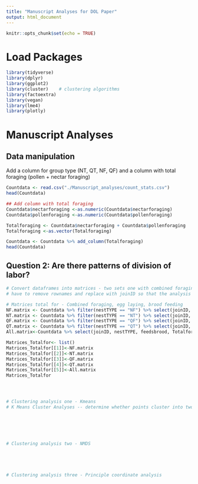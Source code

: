 ```yaml
---
title: "Manuscript Analyses for DOL Paper" 
output: html_document
---
```


```r
knitr::opts_chunk$set(echo = TRUE)
```


# Load Packages
```r
library(tidyverse)
library(dplyr)
library(ggplot2)
library(cluster)    # clustering algorithms
library(factoextra)
library(vegan) 
library(lme4)
library(plotly)
```

# Manuscript Analyses
## Data manipulation
Add a column for group type (NT, QT, NF, QF) and a column with total foraging (pollen + nectar foraging)
```r
Countdata <- read.csv("./Manuscript_analyses/count_stats.csv")
head(Countdata)

## Add column with total foraging 
Countdata$nectarforaging <-as.numeric(Countdata$nectarforaging)
Countdata$pollenforaging <-as.numeric(Countdata$pollenforaging)

Totalforaging <- Countdata$nectarforaging + Countdata$pollenforaging
Totalforaging <-as.vector(Totalforaging)

Countdata <- Countdata %>% add_column(Totalforaging)
head(Countdata)


```

## Question 2: Are there patterns of division of labor? 
```r
# Convert dataframes into matrices - two sets one with combined foraging and one with separated foraging 
# have to remove rownames and replace with joinID so that the analysis works

# Matrices total for - Combined foraging, egg laying, brood feeding
NF.matrix <- Countdata %>% filter(nestTYPE == "NF") %>% select(joinID, feedsbrood, Totalforaging, egglaying) %>% remove_rownames %>% column_to_rownames(var="joinID")
NT.matrix <- Countdata %>% filter(nestTYPE == "NT") %>% select(joinID, feedsbrood, Totalforaging, egglaying) %>% remove_rownames %>% column_to_rownames(var="joinID")
QF.matrix <- Countdata %>% filter(nestTYPE == "QF") %>% select(joinID, feedsbrood, Totalforaging, egglaying) %>% remove_rownames %>% column_to_rownames(var="joinID")
QT.matrix <- Countdata %>% filter(nestTYPE == "QT") %>% select(joinID, feedsbrood, Totalforaging, egglaying) %>% remove_rownames %>% column_to_rownames(var="joinID")
All.matrix<-Countdata %>% select(joinID, nestTYPE, feedsbrood, Totalforaging, egglaying) %>% remove_rownames %>% column_to_rownames(var="joinID")

Matrices_Totalfor<- list()
Matrices_Totalfor[[1]]<-NF.matrix
Matrices_Totalfor[[2]]<-NT.matrix
Matrices_Totalfor[[3]]<-QF.matrix
Matrices_Totalfor[[4]]<-QT.matrix
Matrices_Totalfor[[5]]<-All.matrix
Matrices_Totalfor




# Clustering analysis one - Kmeans 
# K Means Cluster Analyses -- determine whether points cluster into two or more groups






# Clustering analysis two - NMDS 





# Clustering analysis three - Principle coordinate analysis










```

